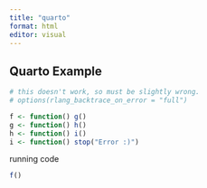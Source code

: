 ```yaml
---
title: "quarto"
format: html
editor: visual
---
```


## Quarto Example

```r
# this doesn't work, so must be slightly wrong.
# options(rlang_backtrace_on_error = "full")
```

```r
f <- function() g()
g <- function() h()
h <- function() i()
i <- function() stop("Error :)")
```

running code

```r
f()
```
